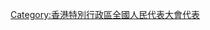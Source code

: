 {{Catnav|頁面分類|...|香港人|香港政治人物|香港特別行政區全國人民代表大會代表}}
{{Catnav|頁面分類|...|中國政治人物|香港政治人物|香港特別行政區全國人民代表大會代表}}

[[Category:香港特別行政區全國人民代表大會代表|Category:香港特別行政區全國人民代表大會代表]]